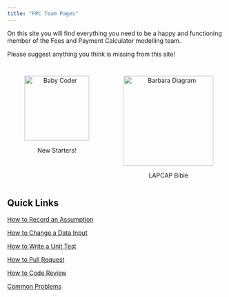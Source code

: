 ```yaml
---
title: "FPC Team Pages"
---
```

<meta http-equiv='cache-control' content='no-cache'> 
<meta http-equiv='expires' content='0'> 
<meta http-equiv='pragma' content='no-cache'>

On this site you will find everything you need to be a happy and functioning member of the Fees and Payment Calculator modelling team.

Please suggest anything you think is missing from this site!

::: {style="display: flex; justify-content: space-around;"}
<figure style="text-align: center;">

<a href="new_induction_stuff.html"> <img src="assets/baby_coder.png" alt="Baby Coder" width="150"/> </a>

<figcaption>New Starters!</figcaption>

</figure>

<figure style="text-align: center;">

<a href="lapcap_bible.html"> <img src="assets/barbara_diagram.png" alt="Barbara Diagram" width="208"/> </a>

<figcaption>LAPCAP Bible</figcaption>

</figure>
:::

## Quick Links

[How to Record an Assumption](lapcap_bible.html#how_to_assumption)

[How to Change a Data Input](lapcap_bible.html#how_to_data_input)

[How to Write a Unit Test](lapcap_bible.html#how_to_unit_test)

[How to Pull Request](lapcap_bible.html#how_to_pull_request)

[How to Code Review](lapcap_bible.html#how_to_code_review)

[Common Problems](other_common_problems.html)
